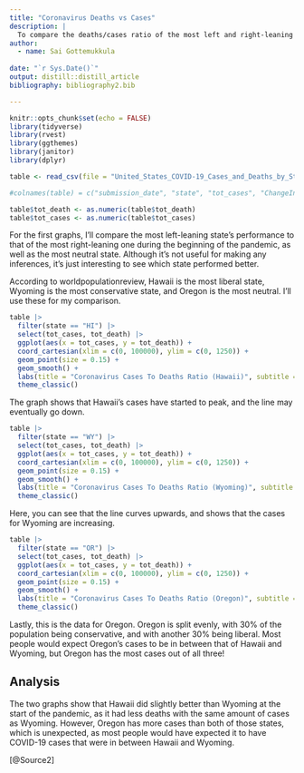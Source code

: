 ```yaml
---
title: "Coronavirus Deaths vs Cases"
description: |
  To compare the deaths/cases ratio of the most left and right-leaning states.
author:
  - name: Sai Gottemukkula
    
date: "`r Sys.Date()`"
output: distill::distill_article
bibliography: bibliography2.bib

---
```


```r
knitr::opts_chunk$set(echo = FALSE)
library(tidyverse)
library(rvest)
library(ggthemes)
library(janitor)
library(dplyr)
```

```r
table <- read_csv(file = "United_States_COVID-19_Cases_and_Deaths_by_State_over_Time.csv", show_col_types = FALSE)
```

```r
#colnames(table) = c("submission_date", "state", "tot_cases", "ChangeInTotalPercent")

table$tot_death <- as.numeric(table$tot_death)
table$tot_cases <- as.numeric(table$tot_cases)
```

  For the first graphs, I'll compare the most left-leaning state's performance to that of the most right-leaning one during the beginning of the pandemic, as well as the most neutral state. Although it's not useful for making any inferences, it's just interesting to see which state performed better. 
  
  According to worldpopulationreview, Hawaii is the most liberal state, Wyoming is the most conservative state, and Oregon is the most neutral. I'll use these for my comparison.

```r
table |>
  filter(state == "HI") |>
  select(tot_cases, tot_death) |>
  ggplot(aes(x = tot_cases, y = tot_death)) +
  coord_cartesian(xlim = c(0, 100000), ylim = c(0, 1250)) +
  geom_point(size = 0.15) + 
  geom_smooth() +
  labs(title = "Coronavirus Cases To Deaths Ratio (Hawaii)", subtitle = "The line curves downwards", x = "Coronavirus Cases", y = "Coronavirus Deaths", caption = "Source: CDC") +
  theme_classic()
```

The graph shows that Hawaii's cases have started to peak, and the line may eventually go down.

```r
table |>
  filter(state == "WY") |>
  select(tot_cases, tot_death) |>
  ggplot(aes(x = tot_cases, y = tot_death)) +
  coord_cartesian(xlim = c(0, 100000), ylim = c(0, 1250)) +
  geom_point(size = 0.15) + 
  geom_smooth() +
  labs(title = "Coronavirus Cases To Deaths Ratio (Wyoming)", subtitle = "The line curves upwards", x = "Coronavirus Cases", y = "Coronavirus Deaths", caption = "Source: CDC") +
  theme_classic()
```

Here, you can see that the line curves upwards, and shows that the cases for Wyoming are increasing.

```r
table |>
  filter(state == "OR") |>
  select(tot_cases, tot_death) |>
  ggplot(aes(x = tot_cases, y = tot_death)) +
  coord_cartesian(xlim = c(0, 100000), ylim = c(0, 1250)) +
  geom_point(size = 0.15) + 
  geom_smooth() +
  labs(title = "Coronavirus Cases To Deaths Ratio (Oregon)", subtitle = "The line has no distinct curve", x = "Coronavirus Cases", y = "Coronavirus Deaths", caption = "Source: CDC") +
  theme_classic()
```

Lastly, this is the data for Oregon. Oregon is split evenly, with 30% of the population being conservative, and with another 30% being liberal. Most people would expect Oregon's cases to be in between that of Hawaii and Wyoming, but Oregon has the most cases out of all three!

## Analysis
The two graphs show that Hawaii did slightly better than Wyoming at the start of the pandemic, as it had less deaths with the same amount of cases as Wyoming. However, Oregon has more cases than both of those states, which is unexpected, as most people would have expected it to have COVID-19 cases that were in between Hawaii and Wyoming.


[@Source2]